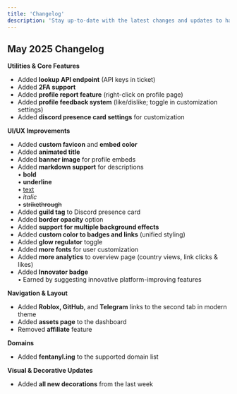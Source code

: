 ```yaml
---
title: 'Changelog'
description: 'Stay up-to-date with the latest changes and updates to haunt.gg.'
---
```


## May 2025 Changelog

**Utilities & Core Features**  
- Added **lookup API endpoint** (API keys in ticket)  
- Added **2FA support**  
- Added **profile report feature** (right-click on profile page)  
- Added **profile feedback system** (like/dislike; toggle in customization settings)  
- Added **discord presence card settings** for customization  

**UI/UX Improvements**  
- Added **custom favicon** and **embed color**  
- Added **animated title**  
- Added **banner image** for profile embeds  
- Added **markdown support** for descriptions  
    • **bold**  
    • __underline__  
    • [text](https://help.haunt.gg/overview/changelog)  
    • *italic*  
    • ~~strikethrough~~  
- Added **guild tag** to Discord presence card  
- Added **border opacity** option  
- Added **support for multiple background effects**  
- Added **custom color to badges and links** (unified styling)  
- Added **glow regulator** toggle  
- Added **more fonts** for user customization  
- Added **more analytics** to overview page (country views, link clicks & likes)  
- Added **Innovator badge**  
    • Earned by suggesting innovative platform-improving features

**Navigation & Layout**  
- Added **Roblox, GitHub**, and **Telegram** links to the second tab in modern theme  
- Added **assets page** to the dashboard  
- Removed **affiliate** feature  

**Domains**  
- Added **fentanyl.ing** to the supported domain list  

**Visual & Decorative Updates**  
- Added **all new decorations** from the last week 